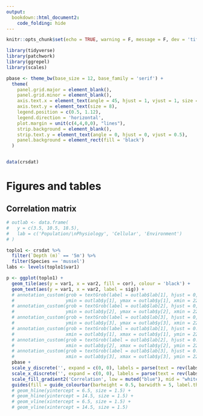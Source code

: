 ```yaml
---
output: 
  bookdown::html_document2:
    code_folding: hide
---
```


```r
knitr::opts_chunk$set(echo = TRUE, warning = F, message = F, dev = 'tiff', fig.path = 'figs/', dev.args = list(family = 'serif', compression = 'lzw'))

library(tidyverse)
library(patchwork)
library(ggrepel)
library(scales)

pbase <- theme_bw(base_size = 12, base_family = 'serif') + 
  theme(
    panel.grid.major = element_blank(), 
    panel.grid.minor = element_blank(), 
    axis.text.x = element_text(angle = 45, hjust = 1, vjust = 1, size = 8), 
    axis.text.y = element_text(size = 8),
    legend.position = c(0.5, 1.12),
    legend.direction = 'horizontal',
    plot.margin = unit(c(4,4,0,0), "lines"),
    strip.background = element_blank(), 
    strip.text.y = element_text(angle = 0, hjust = 0, vjust = 0.5), 
    panel.background = element_rect(fill = 'black')
  ) 


data(crsdat)

```

# Figures and tables {.tabset}

## Correlation matrix

```r

# outlab <- data.frame(
#   y = c(3.5, 10.5, 18.5), 
#   lab = c('Population/\nPhysiology', 'Cellular', 'Environment')
# )

toplo1 <- crsdat %>% 
  filter(`Depth (m)` == '5m') %>% 
  filter(Species == 'mussel')
labs <- levels(toplo1$var1)

p <- ggplot(toplo1) + 
  geom_tile(aes(y = var1, x = var2, fill = cor), colour = 'black') + 
  geom_text(aes(y = var1, x = var2, label = sig)) +
  # annotation_custom(grob = textGrob(label = outlab$lab[1], hjust = 0, gp = gpar(cex = 0.7)),
  #                   ymin = outlab$y[1], ymax = outlab$y[1], xmin = 22, xmax = 22) +
  # annotation_custom(grob = textGrob(label = outlab$lab[2], hjust = 0, gp = gpar(cex = 0.7)),
  #                   ymin = outlab$y[2], ymax = outlab$y[2], xmin = 22, xmax = 22) +  
  # annotation_custom(grob = textGrob(label = outlab$lab[3], hjust = 0, gp = gpar(cex = 0.7)),
  #                   ymin = outlab$y[3], ymax = outlab$y[3], xmin = 22, xmax = 22) +
  # annotation_custom(grob = textGrob(label = outlab$lab[1], hjust = 0.5, gp = gpar(cex = 0.7)),
  #                   xmin = outlab$y[1], xmax = outlab$y[1], ymin = 22.5, ymax = 22.5) +
  # annotation_custom(grob = textGrob(label = outlab$lab[2], hjust = 0.5, gp = gpar(cex = 0.7)),
  #                   xmin = outlab$y[2], xmax = outlab$y[2], ymin = 22.5, ymax = 22.5) +  
  # annotation_custom(grob = textGrob(label = outlab$lab[3], hjust = 0.5, gp = gpar(cex = 0.7)),
  #                   xmin = outlab$y[3], xmax = outlab$y[3], ymin = 22.5, ymax = 22.5) +
  pbase +
  scale_y_discrete('', expand = c(0, 0), labels = parse(text = rev(labs))) + 
  scale_x_discrete('', expand = c(0, 0), labels = parse(text = rev(labs))) +
  scale_fill_gradient2('Correlation', low = muted("blue"), mid = "white", high = muted("red"), midpoint = 0) +
  guides(fill = guide_colourbar(barheight = 0.5, barwidth = 5, label.theme = element_text(size = 6, angle = 0)))# +
  # geom_hline(yintercept = 6.5, size = 1.5) +
  # geom_hline(yintercept = 14.5, size = 1.5) +
  # geom_vline(xintercept = 6.5, size = 1.5) +
  # geom_vline(xintercept = 14.5, size = 1.5) 


```

